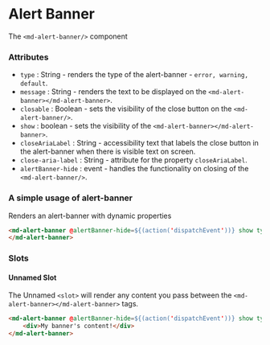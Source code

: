 
# Alert Banner

The `<md-alert-banner/>` component

### Attributes

- `type` : String - renders the type of the alert-banner - `error, warning, default`.
- `message` : String - renders the text to be displayed on the `<md-alert-banner></md-alert-banner>`.
- `closable` : Boolean - sets the visibility of the close button on the `<md-alert-banner/>`.
- `show` : boolean - sets the visibility of the `<md-alert-banner></md-alert-banner>`.
- `closeAriaLabel` : String - accessibility text that labels the close button in the alert-banner when there is visible text on screen.
- `close-aria-label` : String - attribute for the property `closeAriaLabel`.
- `alertBanner-hide` : event - handles the functionality on closing of the `<md-alert-banner/>`.

### A simple usage of alert-banner

Renders an alert-banner with dynamic properties

```html
<md-alert-banner @alertBanner-hide=${(action('dispatchEvent'))} show type="warning" ?closable=${true} message="${`Alert Banner Message`}">
</md-alert-banner>
```

### Slots

#### Unnamed Slot

The Unnamed `<slot>` will render any content you pass between the `<md-alert-banner></md-alert-banner>` tags.
```html
<md-alert-banner @alertBanner-hide=${(action('dispatchEvent'))} show type="${`default`}" ?closable=${true}> 
    <div>My banner's content!</div> 
</md-alert-banner>
```